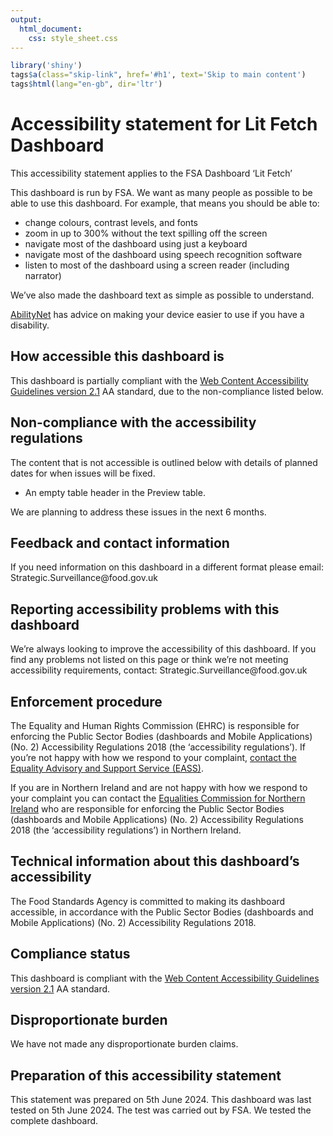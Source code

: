 ```yaml
---
output:
  html_document:
    css: style_sheet.css
---
```

<main>
```r
library('shiny')
tags$a(class="skip-link", href='#h1', text='Skip to main content')
tags$html(lang="en-gb", dir='ltr')
```

# Accessibility statement for Lit Fetch Dashboard
This accessibility statement applies to the FSA Dashboard 'Lit Fetch'

This dashboard is run by FSA. We want as many people as possible to be able to use this dashboard. For example, that means you should be able to:

* change colours, contrast levels, and fonts
* zoom in up to 300% without the text spilling off the screen
* navigate most of the dashboard using just a keyboard
* navigate most of the dashboard using speech recognition software
* listen to most of the dashboard using a screen reader (including narrator)

We’ve also made the dashboard text as simple as possible to understand.

[AbilityNet](https://mcmw.abilitynet.org.uk/) has advice on making your device easier to use if you have a disability.

## How accessible this dashboard is

This dashboard is partially compliant with the [Web Content Accessibility Guidelines version 2.1](https://www.w3.org/TR/WCAG21/) AA standard, due to the non-compliance listed below.



## Non-compliance with the accessibility regulations
The content that is not accessible is outlined below with details of planned dates for when issues will be fixed.

* An empty table header in the Preview table.

We are planning to address these issues in the next 6 months.
 

## Feedback and contact information

If you need information on this dashboard in a different format please email: Strategic.Surveillance@food.gov.uk

## Reporting accessibility problems with this dashboard

We’re always looking to improve the accessibility of this dashboard. If you find any problems not listed on this page or think we’re not meeting accessibility requirements, contact: Strategic.Surveillance@food.gov.uk

## Enforcement procedure

The Equality and Human Rights Commission (EHRC) is responsible for enforcing the Public Sector Bodies (dashboards and Mobile Applications) (No. 2) Accessibility Regulations 2018 (the ‘accessibility regulations’). If you’re not happy with how we respond to your complaint, [contact the Equality Advisory and Support Service (EASS)](https://www.equalityadvisoryservice.com/).

If you are in Northern Ireland and are not happy with how we respond to your complaint you can contact the [Equalities Commission for Northern Ireland](https://www.equalityni.org/Home) who are responsible for enforcing the Public Sector Bodies (dashboards and Mobile Applications) (No. 2) Accessibility Regulations 2018 (the ‘accessibility regulations’) in Northern Ireland. 

## Technical information about this dashboard’s accessibility

The Food Standards Agency is committed to making its dashboard accessible, in accordance with the Public Sector Bodies (dashboards and Mobile Applications) (No. 2) Accessibility Regulations 2018.

## Compliance status

This dashboard is compliant with the [Web Content Accessibility Guidelines version 2.1](https://www.w3.org/TR/WCAG21/) AA standard.

## Disproportionate burden

We have not made any disproportionate burden claims.

<!-- ## What we’re doing to improve accessibility -->

<!-- We plan to fix issues according to the timescales shown for each area above.  -->

## Preparation of this accessibility statement
This statement was prepared on 5th June 2024.
This dashboard was last tested on 5th June 2024. The test was carried out by FSA. We tested the complete dashboard.
</main>


